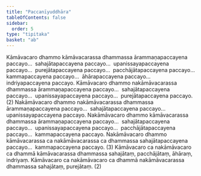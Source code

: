 ```yaml
---
title: "Paccanīyuddhāra"
tableOfContents: false
sidebar:
  order: 5
type: "tipitaka"
basket: "ab"
---
```



<DynamicBreadcrumb />

<Division number="221">

<Paragraph number="4575">
Kāmāvacaro dhammo kāmāvacarassa dhammassa ārammaṇapaccayena paccayo…  sahajātapaccayena paccayo…  upanissayapaccayena paccayo…  purejātapaccayena paccayo…  pacchājātapaccayena paccayo…  kammapaccayena paccayo…  āhārapaccayena paccayo…  indriyapaccayena paccayo. Kāmāvacaro dhammo nakāmāvacarassa dhammassa ārammaṇapaccayena paccayo…  sahajātapaccayena paccayo…  upanissayapaccayena paccayo…  purejātapaccayena paccayo. (2)
</Paragraph>

</Division>
<Division number="222">

<Paragraph number="4576">
Nakāmāvacaro dhammo nakāmāvacarassa dhammassa ārammaṇapaccayena paccayo…  sahajātapaccayena paccayo…  upanissayapaccayena paccayo. Nakāmāvacaro dhammo kāmāvacarassa dhammassa ārammaṇapaccayena paccayo…  sahajātapaccayena paccayo…  upanissayapaccayena paccayo…  pacchājātapaccayena paccayo…  kammapaccayena paccayo. Nakāmāvacaro dhammo kāmāvacarassa ca nakāmāvacarassa ca dhammassa sahajātapaccayena paccayo…  kammapaccayena paccayo. (3)
</Paragraph>

<Paragraph number="4577">
Kāmāvacaro ca nakāmāvacaro ca dhammā kāmāvacarassa dhammassa sahajātaṃ, pacchājātaṃ, āhāraṃ, indriyaṃ. Kāmāvacaro ca nakāmāvacaro ca dhammā nakāmāvacarassa dhammassa sahajātaṃ, purejātaṃ. (2)
</Paragraph>
</Division>